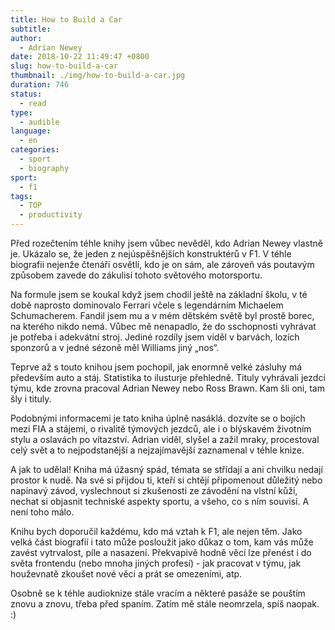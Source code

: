 ```yaml
---
title: How to Build a Car
subtitle:
author:
  - Adrian Newey
date: 2018-10-22 11:49:47 +0800
slug: how-to-build-a-car
thumbnail: ./img/how-to-build-a-car.jpg
duration: 746
status:
  - read
type:
  - audible
language:
  - en
categories:
  - sport
  - biography
sport:
  - f1
tags:
  - TOP
  - productivity
---
```


Před rozečtením téhle knihy jsem vůbec nevěděl, kdo Adrian Newey vlastně je. Ukázalo se, že jeden z nejúspěšnějších konstruktérů v F1. V téhle biografii nejenže čtenáři osvětlí, kdo je on sám, ale zároveň vás poutavým způsobem zavede do zákulisí tohoto světového motorsportu.

Na formule jsem se koukal když jsem chodil ještě na základní školu, v té době naprosto dominovalo Ferrari včele s legendárním Michaelem Schumacherem. Fandil jsem mu a v mém dětském světě byl prostě borec, na kterého nikdo nemá. Vůbec mě nenapadlo, že do sschopnosti vyhrávat je potřeba i adekvátní stroj. Jediné rozdíly jsem viděl v barvách, lozích sponzorů a v jedné sézoně měl Williams jiný &bdquo;nos&ldquo;.

Teprve až s touto knihou jsem pochopil, jak enormně velké zásluhy má především auto a stáj. Statistika to ilusturje přehledně. Tituly vyhrávali jezdci týmu, kde zrovna pracoval Adrian Newey nebo Ross Brawn. Kam šli oni, tam šly i tituly.

Podobnými informacemi je tato kniha úplně nasáklá. dozvíte se o bojích mezi FIA a stájemi, o rivalitě týmových jezdců, ale i o blýskavém životním stylu a oslavách po vítazství. Adrian viděl, slyšel a zažil mraky, procestoval celý svět a to nejpodstanější a nejzajímavější zaznamenal v téhle knize.

A jak to udělal! Kniha má úžasný spád, témata se střídají a ani chvilku nedají prostor k nudě. Na své si přijdou ti, kteří si chtějí připomenout důležitý nebo napínavý závod, vyslechnout si zkušenosti ze závodění na vlstní kůži, nechat si objasnit techniské aspekty sportu, a všeho, co s ním souvisí. A není toho málo.

Knihu bych doporučil každému, kdo má vztah k F1, ale nejen těm. Jako velká část biografií i tato může posloužit jako důkaz o tom, kam vás může zavést vytrvalost, píle a nasazení. Překvapivě hodně věcí lze přenést i do světa frontendu (nebo mnoha jiných profesí) - jak pracovat v týmu, jak houževnatě zkoušet nové věci a prát se omezeními, atp.

Osobně se k téhle audioknize stále vracím a některé pasáže se pouštím znovu a znovu, třeba před spaním. Zatím mě stále neomrzela, spíš naopak. :)
